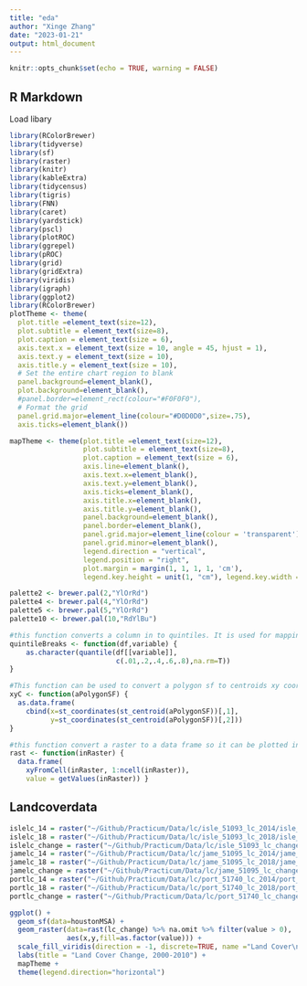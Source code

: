 ```yaml
---
title: "eda"
author: "Xinge Zhang"
date: "2023-01-21"
output: html_document
---
```


```r
knitr::opts_chunk$set(echo = TRUE, warning = FALSE)
```

## R Markdown

Load libary

```r
library(RColorBrewer)
library(tidyverse)
library(sf)
library(raster)
library(knitr)
library(kableExtra)
library(tidycensus)
library(tigris)
library(FNN)
library(caret)
library(yardstick)
library(pscl)
library(plotROC) 
library(ggrepel)
library(pROC)
library(grid)
library(gridExtra)
library(viridis)
library(igraph)
library(ggplot2)
library(RColorBrewer)
plotTheme <- theme(
  plot.title =element_text(size=12),
  plot.subtitle = element_text(size=8),
  plot.caption = element_text(size = 6),
  axis.text.x = element_text(size = 10, angle = 45, hjust = 1),
  axis.text.y = element_text(size = 10),
  axis.title.y = element_text(size = 10),
  # Set the entire chart region to blank
  panel.background=element_blank(),
  plot.background=element_blank(),
  #panel.border=element_rect(colour="#F0F0F0"),
  # Format the grid
  panel.grid.major=element_line(colour="#D0D0D0",size=.75),
  axis.ticks=element_blank())

mapTheme <- theme(plot.title =element_text(size=12),
                  plot.subtitle = element_text(size=8),
                  plot.caption = element_text(size = 6),
                  axis.line=element_blank(),
                  axis.text.x=element_blank(),
                  axis.text.y=element_blank(),
                  axis.ticks=element_blank(),
                  axis.title.x=element_blank(),
                  axis.title.y=element_blank(),
                  panel.background=element_blank(),
                  panel.border=element_blank(),
                  panel.grid.major=element_line(colour = 'transparent'),
                  panel.grid.minor=element_blank(),
                  legend.direction = "vertical", 
                  legend.position = "right",
                  plot.margin = margin(1, 1, 1, 1, 'cm'),
                  legend.key.height = unit(1, "cm"), legend.key.width = unit(0.2, "cm"))

palette2 <- brewer.pal(2,"YlOrRd")
palette4 <- brewer.pal(4,"YlOrRd")
palette5 <- brewer.pal(5,"YlOrRd")
palette10 <- brewer.pal(10,"RdYlBu")

#this function converts a column in to quintiles. It is used for mapping.
quintileBreaks <- function(df,variable) {
    as.character(quantile(df[[variable]],
                          c(.01,.2,.4,.6,.8),na.rm=T))
}

#This function can be used to convert a polygon sf to centroids xy coords.
xyC <- function(aPolygonSF) {
  as.data.frame(
    cbind(x=st_coordinates(st_centroid(aPolygonSF))[,1],
          y=st_coordinates(st_centroid(aPolygonSF))[,2]))
} 

#this function convert a raster to a data frame so it can be plotted in ggplot
rast <- function(inRaster) {
  data.frame(
    xyFromCell(inRaster, 1:ncell(inRaster)), 
    value = getValues(inRaster)) }
```

## Landcoverdata


```r
islelc_14 = raster("~/Github/Practicum/Data/lc/isle_51093_lc_2014/isle_51093_landcover_2014.tif")
islelc_18 = raster("~/Github/Practicum/Data/lc/isle_51093_lc_2018/isle_51093_landcover_2018.tif")
islelc_change = raster("~/Github/Practicum/Data/lc/isle_51093_lc_change_2014_2018/isle_51093_landcoverchange_20142018.tif")
jamelc_14 = raster("~/Github/Practicum/Data/lc/jame_51095_lc_2014/jame_51095_landcover_2014.tif")
jamelc_18 = raster("~/Github/Practicum/Data/lc/jame_51095_lc_2018/jame_51095_landcover_2018.tif")
jamelc_change = raster("~/Github/Practicum/Data/lc/jame_51095_lc_change_2014_2018/jame_51095_landcoverchange_20142018.tif")
portlc_14 = raster("~/Github/Practicum/Data/lc/port_51740_lc_2014/port_51740_landcover_2014.tif")
portlc_18 = raster("~/Github/Practicum/Data/lc/port_51740_lc_2018/port_51740_landcover_2018.tif")
portlc_change = raster("~/Github/Practicum/Data/lc/port_51740_lc_change_2014_2018/port_51740_landcoverchange_20142018.tif")
```

```r
ggplot() +
  geom_sf(data=houstonMSA) +
  geom_raster(data=rast(lc_change) %>% na.omit %>% filter(value > 0), 
              aes(x,y,fill=as.factor(value))) +
  scale_fill_viridis(direction = -1, discrete=TRUE, name ="Land Cover\nChange") +
  labs(title = "Land Cover Change, 2000-2010") +
  mapTheme +
  theme(legend.direction="horizontal")
```


